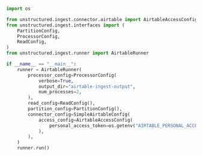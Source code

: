 ```python Python
import os

from unstructured.ingest.connector.airtable import AirtableAccessConfig, SimpleAirtableConfig
from unstructured.ingest.interfaces import (
    PartitionConfig,
    ProcessorConfig,
    ReadConfig,
)
from unstructured.ingest.runner import AirtableRunner

if __name__ == "__main__":
    runner = AirtableRunner(
        processor_config=ProcessorConfig(
            verbose=True,
            output_dir="airtable-ingest-output",
            num_processes=2,
        ),
        read_config=ReadConfig(),
        partition_config=PartitionConfig(),
        connector_config=SimpleAirtableConfig(
            access_config=AirtableAccessConfig(
                personal_access_token=os.getenv("AIRTABLE_PERSONAL_ACCESS_TOKEN")
            ),
        ),
    )
    runner.run()
```
